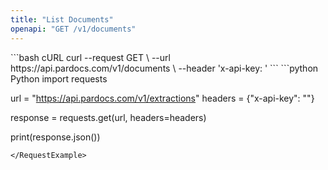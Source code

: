 ---
title: "List Documents"
openapi: "GET /v1/documents"
---

<RequestExample>
```bash cURL
curl --request GET \
  --url https://api.pardocs.com/v1/documents \
  --header 'x-api-key: <api-key>'
```
```python Python
import requests

url = "https://api.pardocs.com/v1/extractions"
headers = {"x-api-key": "<api-key>"}

response = requests.get(url, headers=headers)

print(response.json())
```
</RequestExample>
